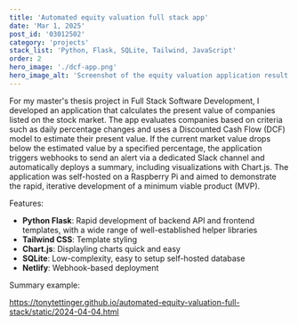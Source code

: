 ```yaml
---
title: 'Automated equity valuation full stack app'
date: 'Mar 1, 2025'
post_id: '03012502'
category: 'projects'
stack_list: 'Python, Flask, SQLite, Tailwind, JavaScript'
order: 2
hero_image: './dcf-app.png'
hero_image_alt: 'Screenshot of the equity valuation application result page'
---
```


For my master's thesis project in Full Stack Software Development, I developed an application that calculates the present value of companies listed on the stock market. The app evaluates companies based on criteria such as daily percentage changes and uses a Discounted Cash Flow (DCF) model to estimate their present value. If the current market value drops below the estimated value by a specified percentage, the application triggers webhooks to send an alert via a dedicated Slack channel and automatically deploys a summary, including visualizations with Chart.js. The application was self-hosted on a Raspberry Pi and aimed to demonstrate the rapid, iterative development of a minimum viable product (MVP).

Features:

- **Python Flask**: Rapid development of backend API and frontend templates, with a wide range of well-established helper libraries
- **Tailwind CSS**: Template styling
- **Chart.js**: Displayling charts quick and easy
- **SQLite**: Low-complexity, easy to setup self-hosted database
- **Netlify**: Webhook-based deployment

Summary example:

https://tonytettinger.github.io/automated-equity-valuation-full-stack/static/2024-04-04.html
